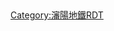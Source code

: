 {{Routemap
|inline=<includeonly>1</includeonly>
|title-color=white
|title-bg={{沈阳地铁颜色|9}}
|title=沈阳地铁9号线
|map=
utENDEa~~ ~~{{广州地铁RDT/dim|}}
uextCONTgq\utTINTxt\uextCONTfq~~ ~~[[怒江公园站|怒江公园]]~~{{rint|沈阳|6}}
WASSERq\utKRZW\WASSERq~~ ~~ ~~下穿新开河
uextCONTgq\utTINTxt\uextCONTfq~~ ~~[[淮河街沈医二院站|淮河街沈医二院]]~~{{rint|沈阳|10}}
uetBHF~~ ~~[[皇姑屯站站|皇姑屯站]]
CONTgq\umtKRZ\CONTfq~~ ~~国铁[[京哈客运专线]]、[[秦沈客运专线]]等
utBHF~~ ~~[[重型文化广场站|重型文化广场]]
utBHF~~ ~~[[北二路站 (沈阳市)|北二路]]
utCONTgq\utTINTt\utCONTfq~~ ~~[[铁西广场站|铁西广场]]~~{{rint|沈阳|1}}
utBHF~~ ~~[[兴华公园站|兴华公园]]
utBHF~~ ~~[[沈辽路站|沈辽路]]
utBHF~~ ~~[[滑翔站|滑翔]]
CONTgq\umtKRZ\CONTfq~~ ~~下穿国铁[[沈山铁路]]
utBHF~~ ~~[[吉力湖街站|吉力湖街]]
uextCONTgq\utTINTxt\uextCONTfq~~ ~~[[大通湖街站|大通湖街]]~~{{rint|沈阳|3}}
WASSERq\utKRZW\WASSERq~~ ~~ ~~下穿[[浑河]]
utBHF~~ ~~[[曹仲站|曹仲]]
utBHF~~ ~~[[浑河站站|浑河站]]
CONTgq\umtKRZ\CONTfq~~ ~~下穿国铁[[哈大客运专线]]、[[沈大铁路]]等
utBHF~~ ~~[[胜利南街站|胜利南街]]
uextCONTgq\utTINTxt\uextCONTfq~~ ~~[[长白南站|长白南]]~~{{rint|沈阳|4}}
utBHF~~ ~~[[榆树台站 (沈阳地铁)|榆树台]]
utBHF~~ ~~[[金阳大街站|金阳大街]]
utBHF~~ ~~[[彩霞街站|彩霞街]]
utCONTgq\utTINTt\utCONTfq~~ ~~[[奥体中心站 (沈阳市)|奥体中心]]~~{{rint|沈阳|2}}
uextCONTgq\utTINTxt\uextCONTfq~~ ~~[[天成街站|天成街]]~~{{rint|沈阳|6}}
utBHF~~ ~~[[朗日街站|朗日街]]
uextCONTgq\utTINTxt\uextCONTfq~~ ~~[[长青南街站|长青南街]]~~{{rint|沈阳|10}}
utBHF~~ ~~[[建筑大学站|建筑大学]]
utENDEe~~ ~~{{广州地铁RDT/dim|}}
}}<noinclude>
‎
{{Rdt intro|[[沈阳地铁9号线]]}}
[[Category:瀋陽地鐵RDT]]
</noinclude>